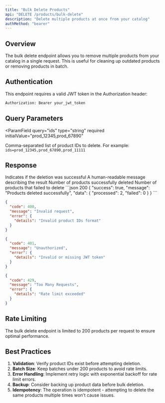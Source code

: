 ```yaml
---
title: "Bulk Delete Products"
api: "DELETE /products/bulk-delete"
description: "Delete multiple products at once from your catalog"
authMethod: "bearer"
---
```


## Overview

The bulk delete endpoint allows you to remove multiple products from your catalog in a single request. This is useful for cleaning up outdated products or removing products in batch.

## Authentication

This endpoint requires a valid JWT token in the Authorization header:
```bash
Authorization: Bearer your_jwt_token
```

## Query Parameters

<ParamField
  query="ids"
  type="string"
  required
  initialValue="prod_12345,prod_67890"
>
  Comma-separated list of product IDs to delete. For example: `ids=prod_12345,prod_67890,prod_11111`
</ParamField>

## Response

<ResponseField name="success" type="boolean">
  Indicates if the deletion was successful
</ResponseField>

<ResponseField name="message" type="string">
  A human-readable message describing the result
</ResponseField>

<ResponseField name="data" type="object">
  <ResponseField name="processed" type="number">
    Number of products successfully deleted
  </ResponseField>
  <ResponseField name="failed" type="number">
    Number of products that failed to delete
  </ResponseField>
</ResponseField>

<ResponseExample>
```json 200
{
  "success": true,
  "message": "Products deleted successfully",
  "data": {
    "processed": 2,
    "failed": 0
  }
}
```

```json 400
{
  "code": 400,
  "message": "Invalid request",
  "error": {
    "details": "Invalid product IDs format"
  }
}
```

```json 401
{
  "code": 401,
  "message": "Unauthorized",
  "error": {
    "details": "Invalid or missing JWT token"
  }
}
```

```json 429
{
  "code": 429,
  "message": "Too Many Requests",
  "error": {
    "details": "Rate limit exceeded"
  }
}
```
</ResponseExample>

## Rate Limiting

The bulk delete endpoint is limited to 200 products per request to ensure optimal performance.

## Best Practices

1. **Validation**: Verify product IDs exist before attempting deletion.
2. **Batch Size**: Keep batches under 200 products to avoid rate limits.
3. **Error Handling**: Implement retry logic with exponential backoff for rate limit errors.
4. **Backup**: Consider backing up product data before bulk deletion.
5. **Idempotency**: The operation is idempotent - attempting to delete the same products multiple times won't cause issues.
</ResponseExample> 